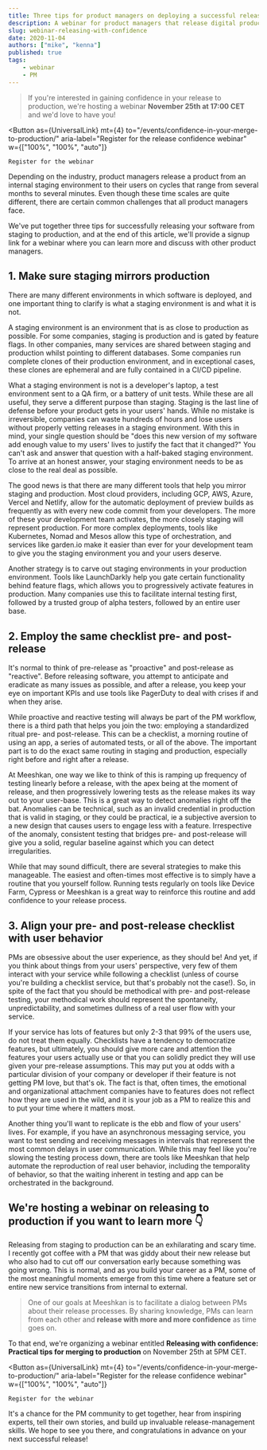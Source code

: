 ```yaml
---
title: Three tips for product managers on deploying a successful release
description: A webinar for product managers that release digital products, and the themes.
slug: webinar-releasing-with-confidence
date: 2020-11-04
authors: ["mike", "kenna"]
published: true
tags:
	- webinar
	- PM
---
```



> If you're interested in gaining confidence in your release to production, we're hosting a webinar **November 25th at 17:00 CET** and we'd love to have you!

<Button
	as={UniversalLink}
	mt={4}
	to="/events/confidence-in-your-merge-to-production/"
	aria-label="Register for the release confidence webinar"
	w={["100%", "100%", "auto"]}
>
	Register for the webinar
</Button>

Depending on the industry, product managers release a product from an internal staging environment to their users on cycles that range from several months to several minutes. Even though these time scales are quite different, there are certain common challenges that all product managers face.

We've put together three tips for successfully releasing your software from staging to production, and at the end of this article, we'll provide a signup link for a webinar where you can learn more and discuss with other product managers.

## 1. Make sure staging mirrors production

There are many different environments in which software is deployed, and one important thing to clarify is what a staging environment is and what it is not.

A staging environment is an environment that is as close to production as possible. For some companies, staging is production and is gated by feature flags. In other companies, many services are shared between staging and production whilst pointing to different databases. Some companies run complete clones of their production environment, and in exceptional cases, these clones are ephemeral and are fully contained in a CI/CD pipeline.

What a staging environment is not is a developer's laptop, a test environment sent to a QA firm, or a battery of unit tests. While these are all useful, they serve a different purpose than staging. Staging is the last line of defense before your product gets in your users' hands. While no mistake is irreversible, companies can waste hundreds of hours and lose users without properly vetting releases in a staging environment. With this in mind, your single question should be "does this new version of my software add enough value to my users' lives to justify the fact that it changed?" You can't ask and answer that question with a half-baked staging environment. To arrive at an honest answer, your staging environment needs to be as close to the real deal as possible.

The good news is that there are many different tools that help you mirror staging and production. Most cloud providers, including GCP, AWS, Azure, Vercel and Netlify, allow for the automatic deployment of preview builds as frequently as with every new code commit from your developers. The more of these your development team activates, the more closely staging will represent production. For more complex deployments, tools like Kubernetes, Nomad and Mesos allow this type of orchestration, and services like garden.io make it easier than ever for your development team to give you the staging environment you and your users deserve.

Another strategy is to carve out staging environments in your production environment. Tools like LaunchDarkly help you gate certain functionality behind feature flags, which allows you to progressively activate features in production. Many companies use this to facilitate internal testing first, followed by a trusted group of alpha testers, followed by an entire user base.

## 2. Employ the same checklist pre- and post-release

It's normal to think of pre-release as "proactive" and post-release as "reactive". Before releasing software, you attempt to anticipate and eradicate as many issues as possible, and after a release, you keep your eye on important KPIs and use tools like PagerDuty to deal with crises if and when they arise.

While proactive and reactive testing will always be part of the PM workflow, there is a third path that helps you join the two: employing a standardized ritual pre- and post-release. This can be a checklist, a morning routine of using an app, a series of automated tests, or all of the above. The important part is to do the exact same routing in staging and production, especially right before and right after a release.

At Meeshkan, one way we like to think of this is ramping up frequency of testing linearly before a release, with the apex being at the moment of release, and then progressively lowering tests as the release makes its way out to your user-base. This is a great way to detect anomalies right off the bat. Anomalies can be technical, such as an invalid credential in production that is valid in staging, or they could be practical, ie a subjective aversion to a new design that causes users to engage less with a feature. Irrespective of the anomaly, consistent testing that bridges pre- and post-release will give you a solid, regular baseline against which you can detect irregularities.

While that may sound difficult, there are several strategies to make this manageable. The easiest and often-times most effective is to simply have a routine that you yourself follow. Running tests regularly on tools like Device Farm, Cypress or Meeshkan is a great way to reinforce this routine and add confidence to your release process.

## 3. Align your pre- and post-release checklist with user behavior

PMs are obsessive about the user experience, as they should be! And yet, if you think about things from your users' perspective, very few of them interact with your service while following a checklist (unless of course you're building a checklist service, but that's probably not the case!). So, in spite of the fact that you should be methodical with pre- and post-release testing, your methodical work should represent the spontaneity, unpredictability, and sometimes dullness of a real user flow with your service.

If your service has lots of features but only 2-3 that 99% of the users use, do not treat them equally. Checklists have a tendency to democratize features, but ultimately, you should give more care and attention the features your users actually use or that you can solidly predict they will use given your pre-release assumptions. This may put you at odds with a particular division of your company or developer if their feature is not getting PM love, but that's ok. The fact is that, often times, the emotional and organizational attachment companies have to features does not reflect how they are used in the wild, and it is your job as a PM to realize this and to put your time where it matters most.

Another thing you'll want to replicate is the ebb and flow of your users' lives. For example, if you have an asynchronous messaging service, you want to test sending and receiving messages in intervals that represent the most common delays in user communication. While this may feel like you're slowing the testing process down, there are tools like Meeshkan that help automate the reproduction of real user behavior, including the temporality of behavior, so that the waiting inherent in testing and app can be orchestrated in the background.

## We're hosting a webinar on releasing to production if you want to learn more 👇

Releasing from staging to production can be an exhilarating and scary time. I recently got coffee with a PM that was giddy about their new release but who also had to cut off our conversation early because something was going wrong. This is normal, and as you build your career as a PM, some of the most meaningful moments emerge from this time where a feature set or entire new service transitions from internal to external.

> One of our goals at Meeshkan is to facilitate a dialog between PMs about their release processes. By sharing knowledge, PMs can learn from each other and **release with more and more confidence** as time goes on.

To that end, we're organizing a webinar entitled **Releasing with confidence: Practical tips for merging to production** on November 25th at 5PM CET.

<Button
	as={UniversalLink}
	mt={4}
	to="/events/confidence-in-your-merge-to-production/"
	aria-label="Register for the release confidence webinar"
	w={["100%", "100%", "auto"]}
>
	Register for the webinar
</Button>

It's a chance for the PM community to get together, hear from inspiring experts, tell their own stories, and build up invaluable release-management skills. We hope to see you there, and congratulations in advance on your next successful release!
